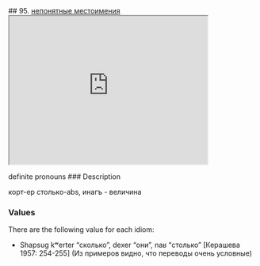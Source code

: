## 95. <a href =  'https://agricolamz.github.io/The_Circassian_Isoglosses_Database/95.html'>непонятные местоимения</a><div class='box'><iframe src='https://agricolamz.github.io/The_Circassian_Isoglosses_Database/95.html' width = '400px' height = '300px'></iframe></div>definite pronouns
### Description

корт-ер столько-abs, инагъ - величина

### Values
There are the following value for each idiom:

* Shapsug  kʷerter "сколько", dexer "они", naʁ "столько" [Керашева 1957: 254-255] (Из примеров видно, что переводы очень условные)


